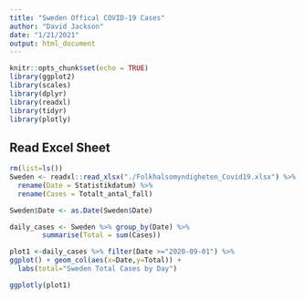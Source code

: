 ```yaml
---
title: "Sweden Offical COVID-19 Cases"
author: "David Jackson"
date: "1/21/2021"
output: html_document
---
```


```r
knitr::opts_chunk$set(echo = TRUE)
library(ggplot2)
library(scales)
library(dplyr)
library(readxl)
library(tidyr)
library(plotly)
```

## Read Excel Sheet

```r
rm(list=ls())
Sweden <- readxl::read_xlsx("./Folkhalsomyndigheten_Covid19.xlsx") %>%
  rename(Date = Statistikdatum) %>%
  rename(Cases = Totalt_antal_fall)

Sweden$Date <- as.Date(Sweden$Date)
```
```r
daily_cases <- Sweden %>% group_by(Date) %>%
        summarise(Total = sum(Cases)) 
```
 
```r
plot1 <-daily_cases %>% filter(Date >="2020-09-01") %>%
ggplot() + geom_col(aes(x=Date,y=Total)) + 
  labs(total="Sweden Total Cases by Day")

ggplotly(plot1)
```


